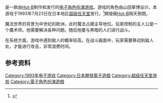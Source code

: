 {{NoteTA
| G1=Games
}}

{{vgname|魔法世界|ja=バズー!魔法世界}}是一款由[[Hot-B|Hot-B]]制作和发行的[[电子角色扮演游戏|电子角色扮演游戏]]。游戏的角色由山田章博设计。本游戏于1993年7月23日在日本地区[[超级任天堂|超级任天堂]]发行。<ref name="gamefaqs">{{cite web | url = http://www.gamefaqs.com/snes/570954-ancient-magic-bazoe-mahou-sekai/data| title = Release information | publisher = [[GameFAQs|GameFAQs]]| date = | accessdate = 2016-01-25}}</ref>開發廠[[Hot-B|Hot-B]]隔天倒閉。

魔法世界的背景为中世纪的欧洲，此时魔法占据主导地位。玩家控制的主人公是一个魔术师。他需要解决各种问题。随后他要与黑暗的人们进行战斗。

在系统方面，游戏中遇到敌人的概率较高。在战斗画面中，玩家需要移动到敌人处，才能进行攻击，非常浪费时间。

== 参考资料 ==
{{Reflist}}

{{DEFAULTSORT:Bazuu Mahou Sekai}}
[[Category:1993年电子游戏|Category:1993年电子游戏]]
[[Category:日本開發電子遊戲|Category:日本開發電子遊戲]]
[[Category:超级任天堂游戏|Category:超级任天堂游戏]]
[[Category:電子角色扮演遊戲|Category:電子角色扮演遊戲]]

{{rpg-videogame-stub}}